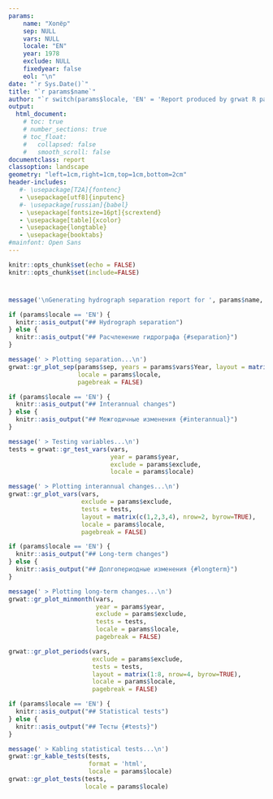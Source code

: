 ```yaml
---
params:
    name: "Хопёр"
    sep: NULL
    vars: NULL
    locale: "EN"
    year: 1978
    exclude: NULL
    fixedyear: false
    eol: "\n"
date: "`r Sys.Date()`"
title: "`r params$name`"
author: "`r switch(params$locale, 'EN' = 'Report produced by grwat R package', 'RU' = 'Отчет подготовлен с помощью пакета R grwat')`"
output: 
  html_document:
    # toc: true
    # number_sections: true
    # toc_float:
    #   collapsed: false
    #   smooth_scroll: false
documentclass: report
classoption: landscape
geometry: "left=1cm,right=1cm,top=1cm,bottom=2cm"
header-includes:
   #- \usepackage[T2A]{fontenc}
   - \usepackage[utf8]{inputenc}
   #- \usepackage[russian]{babel}
   - \usepackage[fontsize=16pt]{scrextend}
   - \usepackage[table]{xcolor}
   - \usepackage{longtable}
   - \usepackage{booktabs}
#mainfont: Open Sans
---
```


<!-- Settings -->
```r
knitr::opts_chunk$set(echo = FALSE)
knitr::opts_chunk$set(include=FALSE)
```

# {.tabset}
```r
message('\nGenerating hydrograph separation report for ', params$name, '\n')
```

```r
if (params$locale == 'EN') {
  knitr::asis_output("## Hydrograph separation")
} else {
  knitr::asis_output("## Расчленение гидрографа {#separation}")
}
```


```r
message(' > Plotting separation...\n')
grwat::gr_plot_sep(params$sep, years = params$vars$Year, layout = matrix(c(1,2,3,4), nrow=2, byrow=TRUE),
                   locale = params$locale,
                   pagebreak = FALSE)
```

<!-- Main plots -->
```r
if (params$locale == 'EN') {
  knitr::asis_output("## Interannual changes")
} else {
  knitr::asis_output("## Межгодичные изменения {#interannual}")
}
```


```r
message(' > Testing variables...\n')
tests = grwat::gr_test_vars(vars, 
                            year = params$year, 
                            exclude = params$exclude, 
                            locale = params$locale)

message(' > Plotting interannual changes...\n')
grwat::gr_plot_vars(vars, 
                    exclude = params$exclude,
                    tests = tests,
                    layout = matrix(c(1,2,3,4), nrow=2, byrow=TRUE),
                    locale = params$locale,
                    pagebreak = FALSE)
```

```r
if (params$locale == 'EN') {
  knitr::asis_output("## Long-term changes")
} else {
  knitr::asis_output("## Долгопериодные изменения {#longterm}")
}
```


```r
message(' > Plotting long-term changes...\n')
grwat::gr_plot_minmonth(vars, 
                        year = params$year, 
                        exclude = params$exclude, 
                        tests = tests,
                        locale = params$locale, 
                        pagebreak = FALSE)
```
```r
grwat::gr_plot_periods(vars,
                       exclude = params$exclude,
                       tests = tests,
                       layout = matrix(1:8, nrow=4, byrow=TRUE),
                       locale = params$locale,
                       pagebreak = FALSE)
```

<!-- Stats -->
```r
if (params$locale == 'EN') {
  knitr::asis_output("## Statistical tests")
} else {
  knitr::asis_output("## Тесты {#tests}")
}
```

<!-- Knit table to PDF -->
```r
message(' > Kabling statistical tests...\n')
grwat::gr_kable_tests(tests, 
                      format = 'html', 
                      locale = params$locale)
grwat::gr_plot_tests(tests, 
                     locale = params$locale)
```